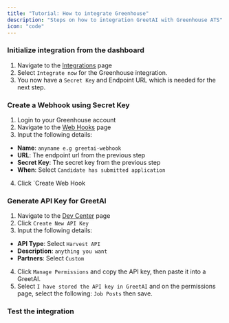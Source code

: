 ```yaml
---
title: "Tutorial: How to integrate Greenhouse"
description: "Steps on how to integration GreetAI with Greenhouse ATS"
icon: "code"
---
```


### Initialize integration from the dashboard

1. Navigate to the [Integrations](app.greetai.co/organization/integrations) page
2. Select `Integrate now` for the Greenhouse integration.
3. You now have a `Secret Key` and Endpoint URL which is needed for the next step.

### Create a Webhook using Secret Key

1. Login to your Greenhouse account
2. Navigate to the [Web Hooks](https://app7.greenhouse.io/web_hooks) page
3. Input the following details:

- **Name**: `anyname e.g greetai-webhook`
- **URL**: The endpoint url from the previous step
- **Secret Key**: The secret key from the previous step
- **When**: Select `Candidate has submitted application`

4. Click `Create Web Hook

### Generate API Key for GreetAI

1. Navigate to the [Dev Center](https://app7.greenhouse.io/configure/dev_center/credentials) page
2. Click `Create New API Key`
3. Input the following details:

- **API Type**: Select `Harvest API`
- **Description**: `anything you want`
- **Partners**: Select `Custom`

4. Click `Manage Permissions` and copy the API key, then paste it into a GreetAI.
5. Select `I have stored the API key in GreetAI` and on the permissions page, select the following: `Job Posts` then save.

### Test the integration
